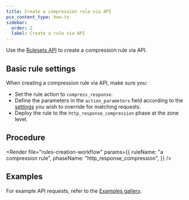 ```yaml
---
title: Create a compression rule via API
pcx_content_type: how-to
sidebar:
  order: 2
  label: Create a rule via API
---
```



Use the [Rulesets API](/ruleset-engine/rulesets-api/) to create a compression rule via API.

## Basic rule settings

When creating a compression rule via API, make sure you:

- Set the rule action to `compress_response`.
- Define the parameters in the `action_parameters` field according to the [settings](/rules/compression-rules/settings/#api-configuration-settings) you wish to override for matching requests.
- Deploy the rule to the `http_response_compression` phase at the zone level.

## Procedure

<Render
	file="rules-creation-workflow"
	params={{
		ruleName: "a compression rule",
		phaseName: "http_response_compression",
	}}
/>

## Examples

For example API requests, refer to the [Examples gallery](/rules/compression-rules/examples/).
